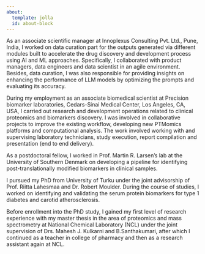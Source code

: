 ```yaml
---
about:
  template: jolla
  id: about-block
---
```


::: {#about-block}
:::


As an associate scientific manager at Innoplexus Consulting Pvt. Ltd., Pune, India, I worked on data curation part for the outputs generated via different modules built to accelerate the drug discovery and development process using AI and ML approaches. Specifically, I collaborated with product managers, data engineers and data scientist in an agile environment. Besides, data curation, I was also responsible for providing insights on enhancing the performance of LLM models by optimizing the prompts and evaluating its accuracy. 

During my employment as an associate biomedical scientist at Precision biomarker laboratories, Cedars-Sinai Medical Center, Los Angeles, CA, USA, I carried out research and development operations related to clinical proteomics and biomarkers discovery. I was involved in collaborative projects to improve the existing workflow, developing new PTMomics platforms and computational analysis. The work involved working with and supervising laboratory technicians, study execution, report compilation and presentation (end to end delivery).

As a postdoctoral fellow, I worked in Prof. Martin R. Larsen's lab at the University of Southern Denmark on developing a pipeline for identifying post-translationally modified biomarkers in clinical samples.

I pursued my PhD from University of Turku under the joint advisorship of Prof. Riitta Lahesmaa and Dr. Robert Moulder. During the course of studies, I worked on identifying and validating the serum protein biomarkers for type 1 diabetes and carotid atherosclerosis.

Before enrollment into the PhD study, I gained my first level of research experience with my master thesis in the area of proteomics and mass spectrometry at National Chemical Laboratory (NCL) under the joint supervision of Drs. Mahesh J. Kulkarni and B.Santhakumari, after which I continued as a teacher in college of pharmacy and then as a research assistant again at NCL.

